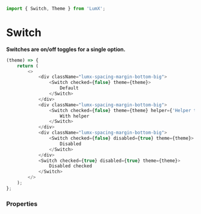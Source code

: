 ```javascript import
import { Switch, Theme } from 'LumX';
```

# Switch

**Switches are on/off toggles for a single option.**

```javascript jsx withThemeSwitcher disableGrid
(theme) => {
    return (
        <>
            <div className="lumx-spacing-margin-bottom-big">
                <Switch checked={false} theme={theme}>
                    Default
                </Switch>
            </div>
            <div className="lumx-spacing-margin-bottom-big">
                <Switch checked={false} theme={theme} helper={'Helper text'}>
                    With helper
                </Switch>
            </div>
            <div className="lumx-spacing-margin-bottom-big">
                <Switch checked={false} disabled={true} theme={theme}>
                    Disabled
                </Switch>
            </div>
            <Switch checked={true} disabled={true} theme={theme}>
                Disabled checked
            </Switch>
        </>
    );
};
```

### Properties

<PropTable component="Switch" />
